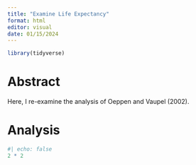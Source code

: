 ```yaml
---
title: "Examine Life Expectancy"
format: html
editor: visual
date: 01/15/2024
---
```


```r
library(tidyverse)
```

# Abstract

Here, I re-examine the analysis of Oeppen and Vaupel (2002).

# Analysis

```r
#| echo: false
2 * 2
```
